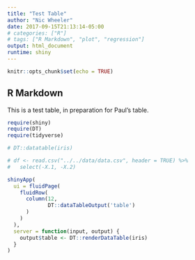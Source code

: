 ```yaml
---
title: "Test Table"
author: "Nic Wheeler"
date: 2017-09-15T21:13:14-05:00
# categories: ["R"]
# tags: ["R Markdown", "plot", "regression"]
output: html_document
runtime: shiny
---
```


```r
knitr::opts_chunk$set(echo = TRUE)
```

## R Markdown

This is a test table, in preparation for Paul's table.

```r


require(shiny)
require(DT)
require(tidyverse)

# DT::datatable(iris)

# df <- read.csv("../../data/data.csv", header = TRUE) %>%
#   select(-X.1, -X.2)

shinyApp(
  ui = fluidPage(
    fluidRow(
      column(12,
             DT::dataTableOutput('table')
      )
    )
  ),
  server = function(input, output) {
    output$table <- DT::renderDataTable(iris)
  }
)
```



